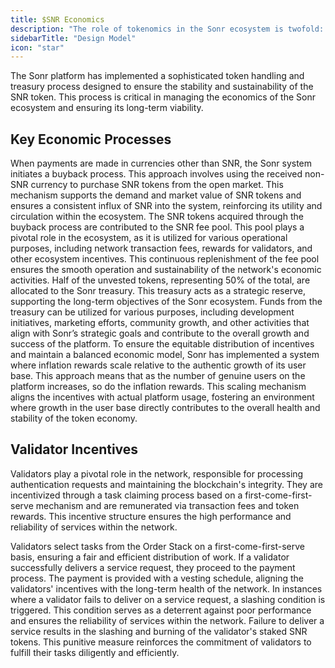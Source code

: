 ```yaml
---
title: $SNR Economics
description: "The role of tokenomics in the Sonr ecosystem is twofold: it provides a medium of exchange and serves as a reward mechanism for validators. The platform's native tokens are used to facilitate transactions, secure network integrity, and incentivize behaviors that contribute to the network's longevity and reliability."
sidebarTitle: "Design Model"
icon: "star"
---
```


<Note>
The Sonr platform has implemented a sophisticated token handling and treasury process designed to ensure the stability and sustainability of the SNR token. This process is critical in managing the economics of the Sonr ecosystem and ensuring its long-term viability.
</Note>

## Key Economic Processes

<CardGroup>
  <Card title="Buyback Process for Non-SNR Payments">
    When payments are made in currencies other than SNR, the Sonr system
    initiates a buyback process. This approach involves using the received
    non-SNR currency to purchase SNR tokens from the open market. This mechanism
    supports the demand and market value of SNR tokens and ensures a consistent
    influx of SNR into the system, reinforcing its utility and circulation
    within the ecosystem.
  </Card>
  <Card title="Contribution to SNR Fee Pool">
    The SNR tokens acquired through the buyback process are contributed to the
    SNR fee pool. This pool plays a pivotal role in the ecosystem, as it is
    utilized for various operational purposes, including network transaction
    fees, rewards for validators, and other ecosystem incentives. This
    continuous replenishment of the fee pool ensures the smooth operation and
    sustainability of the network's economic activities.
  </Card>
  <Card title="Allocation to the Treasury">
    Half of the unvested tokens, representing 50% of the total, are allocated to
    the Sonr treasury. This treasury acts as a strategic reserve, supporting the
    long-term objectives of the Sonr ecosystem. Funds from the treasury can be
    utilized for various purposes, including development initiatives, marketing
    efforts, community growth, and other activities that align with Sonr’s
    strategic goals and contribute to the overall growth and success of the
    platform.
  </Card>
  <Card title="Scaling Inflation Rewards">
    To ensure the equitable distribution of incentives and maintain a balanced
    economic model, Sonr has implemented a system where inflation rewards scale
    relative to the authentic growth of its user base. This approach means that
    as the number of genuine users on the platform increases, so do the
    inflation rewards. This scaling mechanism aligns the incentives with actual
    platform usage, fostering an environment where growth in the user base
    directly contributes to the overall health and stability of the token
    economy.
  </Card>
</CardGroup>






## Validator Incentives

Validators play a pivotal role in the network, responsible for processing authentication requests and maintaining the blockchain's integrity. They are incentivized through a task claiming process based on a first-come-first-serve mechanism and are remunerated via transaction fees and token rewards. This incentive structure ensures the high performance and reliability of services within the network.

<CardGroup>
  <Card title="Task Claiming">
    Validators select tasks from the Order Stack on a first-come-first-serve
    basis, ensuring a fair and efficient distribution of work.
  </Card>
  <Card title="Delivery and Payment">
    If a validator successfully delivers a service request, they proceed to the
    payment process. The payment is provided with a vesting schedule, aligning
    the validators' incentives with the long-term health of the network.
  </Card>
  <Card title="Slashing Conditions">
    In instances where a validator fails to deliver on a service request, a
    slashing condition is triggered. This condition serves as a deterrent
    against poor performance and ensures the reliability of services within the
    network.
  </Card>
  <Card title="Consequences of Failure">
    Failure to deliver a service results in the slashing and burning of the
    validator's staked SNR tokens. This punitive measure reinforces the
    commitment of validators to fulfill their tasks diligently and efficiently.
  </Card>
</CardGroup>
